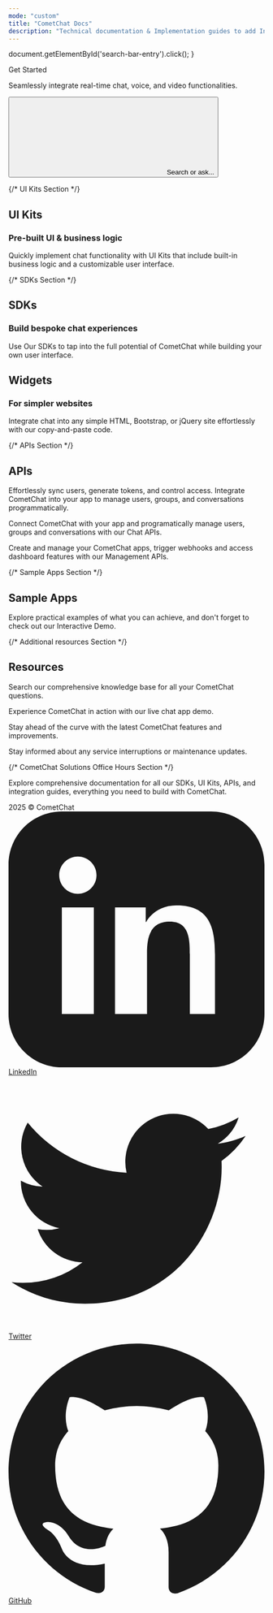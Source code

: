 ```yaml
---
mode: "custom"
title: "CometChat Docs"
description: "Technical documentation & Implementation guides to add In-app Messaging & Voice & Video Calling to your apps and websites in minutes."
---
```


  document.getElementById('search-bar-entry').click();
}

<div className="relative w-full flex items-center justify-center" style={{ height: '20rem', overflow: 'hidden'}}>


<div className="absolute inset-0 bg-primary dark:bg-primary-light" style={{opacity: 0.05 }}></div>
  <div style={{ position: 'absolute', textAlign: 'center', padding: '0 1rem' }}>
    <div
      className="text-gray-900 dark:text-white"
      style={{
       fontWeight: '800',
       fontSize: '2.5rem',
       margin: '0',      
      }}
    >
      Get Started
    </div>
    <p className="mt-4 text-gray-900 dark:text-white" style={{ fontSize: '1rem', fontWeight: '600' , maxWidth: '40rem'}}>Seamlessly integrate real-time chat, voice, and video functionalities.  </p>
    <div className="flex items-center justify-center" style={{ maxWidth: '800px', margin: '0 auto' }}>
    <button
      type="button"
      className="hidden w-full lg:flex items-center text-sm leading-6 py-4 pl-4 pr-4 text-gray-500 rounded-full"
      id="home-search-entry"
      style={{
        marginTop: '2rem',
        maxWidth: '40rem',
        background: '#FFF',
        boxShadow: '0px 1px 4px 0px rgba(8, 9, 10, 0.25), 0px 0px 0px 4px rgba(255, 255, 255, 0.20)',
        cursor: 'pointer',
        textAlign: 'left',
      }}
      onClick={openSearch}
    >
      <svg
        className="h-4 w-4 ml-1.5 flex-none bg-primary hover:bg-gray-600 dark:bg-primary-dark dark:hover:bg-white/70"
        style={{
        marginRight: '0.5rem',
         maskImage:
           'url("https://mintlify.b-cdn.net/v6.5.1/solid/magnifying-glass.svg")',
         maskRepeat: 'no-repeat',
         maskPosition: 'center center',
        }}
      />
      Search or ask...
    </button>
    </div>
  </div>
</div>

{/* UI Kits Section */}

<div
  style={{marginTop: '2rem', marginBottom: '2rem', maxWidth: '70rem', marginLeft: 'auto',
  marginRight: 'auto', paddingLeft: '1.25rem',
  paddingRight: '1.25rem' }}
>

<div className="flex flex-col w-full " style={{ marginTop: '2rem', marginBottom: '0.5rem' }}>

  <h2
    className="text-primary"
    style={{
      fontSize: '2rem',
      fontWeight: '500',
    }}
  >
  UI Kits
  </h2>

  <h3
    className="text-gray-900 dark:text-gray-200"
    style={{
      fontSize: '1.5rem',
      fontWeight: '500',
    }}
  >
  Pre-built UI & business logic
  </h3>

  <p
    className="text-gray-700 dark:text-gray-300"
    style={{
      fontSize: '1.05rem',
      marginBottom: '1rem'
    }}
  >
  Quickly implement chat functionality with UI Kits that include built-in business logic and a customizable user interface.
</p>

</div>

<CardGroup cols={4}>
  <Card
  title="React"
  icon="react"
  iconType="solid"
  href="/ui-kit/react/overview"
  horizontal
/>

<Card
  title="React Native"
  icon="react"
  iconType="solid"
  href="/ui-kit/react-native/overview"
  horizontal
/>

<Card
  title="iOS"
  icon="apple"
  iconType="solid"
  href="/ui-kit/ios/overview"
  horizontal
/>

<Card
  title="Android"
  icon="android"
  iconType="solid"
  href="/ui-kit/android/overview"
  horizontal
/>

<Card
  title="Flutter"
  icon="flutter"
  iconType="solid"
  href="/ui-kit/flutter/overview"
  horizontal
/>

<Card
  title="Angular"
  icon="angular"
  iconType="solid"
  href="/ui-kit/angular/overview"
  horizontal
/>

<Card
  title="Vue"
  icon="vuejs"
  iconType="solid"
  href="/ui-kit/vue/overview"
  horizontal
/>
</CardGroup>

{/* SDKs Section */}

<div className="flex flex-col w-full " style={{ marginTop: '2rem', marginBottom: '0.5rem' }}>
  <h2
    className="text-primary"
    style={{
      fontSize: '2rem',
      fontWeight: '500',
    }}
  >
  SDKs
  </h2>

  <h3
    className="text-gray-900 dark:text-gray-200"
    style={{
      fontSize: '1.5rem',
      fontWeight: '500',
    }}
  >
  Build bespoke chat experiences
  </h3>

  <p
    className="text-gray-700 dark:text-gray-300"
    style={{
      fontSize: '1.05rem',
      marginBottom: '1rem'
    }}
  >
  Use Our SDKs to tap into the full potential of CometChat while building your own user interface.
</p>

</div>

<CardGroup cols={4}>
<Card
  title="JavaScript"
  icon="js"
  iconType="solid"
  href="/sdk/javascript/overview"
  horizontal
/>

<Card
  title="React Native"
  icon="react"
  iconType="solid"
  href="/sdk/react-native/overview"
  horizontal
/>

<Card
  title="iOS"
  icon="apple"
  iconType="solid"
  href="/sdk/ios/overview"
  horizontal
/>

<Card
  title="Android"
  icon="android"
  iconType="solid"
  href="/sdk/android/overview"
  horizontal
/>

<Card
  title="Flutter"
  icon="flutter"
  iconType="solid"
  href="/sdk/flutter/overview"
  horizontal
/>

<Card
  title="Ionic"
  icon="mobile-screen-button"
  iconType="solid"
  href="/sdk/ionic/overview"
  horizontal
/>
</CardGroup>

<div className="flex flex-col w-full " style={{ marginTop: '2rem', marginBottom: '0.5rem' }}>
  <h2
    className="text-primary"
    style={{
      fontSize: '2rem',
      fontWeight: '500',
    }}
  >
  Widgets
  </h2>

  <h3
    className="text-gray-900 dark:text-gray-200"
    style={{
      fontSize: '1.5rem',
      fontWeight: '500',
    }}
  >
  For simpler websites
  </h3>

  <p
    className="text-gray-700 dark:text-gray-300"
    style={{
      fontSize: '1.05rem',
      marginBottom: '1rem'
    }}
  >
  Integrate chat into any simple HTML, Bootstrap, or jQuery site effortlessly with our copy-and-paste code.
</p>

</div>

<CardGroup cols={2}>
  <Card
  title="Wordpress / BuddyPress"
  icon="wordpress"
  iconType="solid"
  href="/widget/wordpress-buddypress"
  horizontal
/>

<Card
  title="HTML / Bootstrap / jQuery"
  icon="html5"
  iconType="solid"
  href="/widget/html-bootstrap-jquery"
  horizontal
/>
</CardGroup>

</div>
 
{/* APIs Section */}

<div
  style={{marginTop: '2rem', marginBottom: '2rem', maxWidth: '70rem', marginLeft: 'auto',
  marginRight: 'auto', paddingLeft: '1.25rem',
  paddingRight: '1.25rem' }}
>


<div className="flex flex-col w-full " style={{ marginTop: '2rem', marginBottom: '0.5rem' }}>
  <h2
    className="text-primary"
    style={{
      fontSize: '2rem',
      fontWeight: '500',
    }}
  >
  APIs
  </h2>

  <p
    className="text-gray-700 dark:text-gray-300"
    style={{
      fontSize: '1.05rem',
      marginBottom: '1rem'
    }}
  >
  Effortlessly sync users, generate tokens, and control access. Integrate CometChat into your app to manage users, groups, and conversations programmatically.
</p>

</div>


<CardGroup cols={2}>

<Card
  title="Chat APIs"
  icon="globe"
  iconType="solid" 
  href="/rest-api/chat-apis" 
  cta="Learn more">
  Connect CometChat with your app and programatically manage users, groups and conversations with our Chat APIs.
</Card>

<Card
  title="Management APIs"
  icon="globe"
  iconType="solid" 
  href="/rest-api/management-apis" 
  cta="Learn more">
  Create and manage your CometChat apps, trigger webhooks and access dashboard features with our Management APIs.
</Card>

</CardGroup>

</div>
 
{/* Sample Apps Section */}

<div
  style={{marginTop: '2rem', marginBottom: '8rem', maxWidth: '70rem', marginLeft: 'auto',
  marginRight: 'auto', paddingLeft: '1.25rem',
  paddingRight: '1.25rem' }}
>

<div className="flex flex-col w-full " style={{ marginTop: '2rem', marginBottom: '0.5rem' }}>
  <h2
    className="text-primary"
    style={{
      fontSize: '2rem',
      fontWeight: '500',
    }}
  >
  Sample Apps
  </h2>
 
  <p
    className="text-gray-700 dark:text-gray-300"
    style={{
      fontSize: '1.05rem',
      marginBottom: '1rem'
    }}
  >
  Explore practical examples of what you can achieve, and don't forget to check out our Interactive Demo.
</p>


<CardGroup cols={4}>

  <Card 
    title="React Chat App" 
    img="/images/react-image.png" 
    href="https://github.com/cometchat/cometchat-uikit-react" 
    cta="Clone on GitHub"
    arrow="false"
    vertical
  />

<Card
  title="React Native Chat App"
  img="/images/react-native-image.png"
  cta="Clone on GitHub"
  arrow="false"
  href="https://github.com/cometchat/cometchat-uikit-react-native"
  vertical
/>

<Card
  title="iOS Chat App (Swift)"
  img="/images/ios-image.png"
  cta="Clone on GitHub"
  arrow="false"
  href="https://github.com/cometchat/cometchat-sample-app-ios"
  vertical
/>

<Card
  title="Android Chat App (Java)"
  img="/images/android-image.png"
  cta="Clone on GitHub"
  arrow="false"
  href="https://github.com/cometchat/cometchat-sample-app-android-java"
  vertical
/>

</CardGroup>

<CardGroup cols={4}>

<Card
  title="Android Chat App (Kotlin)"
  img="/images/android-image.png"
  cta="Clone on GitHub"
  arrow="false"
  href="https://github.com/cometchat/cometchat-uikit-android"
  vertical
/>

<Card
  title="Flutter Chat App"
  img="/images/flutter-image.png"
  cta="Clone on GitHub"
  arrow="false"
  href="https://github.com/cometchat/cometchat-uikit-flutter"
  vertical
/>

<Card
  title="Angular Chat App"
  img="/images/angular-image.png"
  cta="Clone on GitHub"
  arrow="false"
  href="https://github.com/cometchat/cometchat-sample-app-angular"
  vertical
/>

<Card
  title="Vue Chat App"
  img="/images/vue-image.png"
  cta="Clone on GitHub"
  arrow="false"
  href="https://github.com/cometchat/cometchat-sample-app-vue"
  vertical
/>

</CardGroup>

</div>


{/* Additional resources Section */}

<div
  style={{ marginTop: '2rem', marginBottom: '2rem', maxWidth: '70rem', marginLeft: 'auto',
  marginRight: 'auto' }}
>

<div className="flex flex-col w-full " style={{ marginBottom: '2rem' }}>

  <h2
    className="text-primary"
    style={{
      fontSize: '2rem',
      fontWeight: '500',
    }}
  >
  Resources
  </h2>

</div>

<CardGroup cols={4}>
  
  <Card
  title="Help Center"
  icon="phone"
  iconType="solid"
  href="https://help.cometchat.com/"
  arrow="false"
  cta="Learn more">
  Search our comprehensive knowledge base for all your CometChat questions.
</Card>

<Card
  title="Interactive Demo"
  icon="bolt-lightning"
  iconType="solid"
  href="https://www.cometchat.com/interactive-demo"
  arrow="false"
  cta="Learn more">
  Experience CometChat in action with our live chat app demo.
</Card>

<Card
  title="Product Updates"
  icon="newspaper"
  iconType="solid"
  href="https://updates.cometchat.com/"
  arrow="false"
  cta="Learn more">
  Stay ahead of the curve with the latest CometChat features and improvements.
</Card>

<Card
  title="Status Page"
  icon="signal"
  iconType="solid"
  href="https://status.cometchat.com/"
  arrow="false"
  cta="Learn more">
  Stay informed about any service interruptions or maintenance updates.
</Card>

</CardGroup>

</div>


{/* CometChat Solutions Office Hours Section */}

<div
  style={{ marginTop: '2rem', marginBottom: '2rem', maxWidth: '70rem', marginLeft: 'auto',
  marginRight: 'auto' }}
>

<CardGroup cols={1}>

<Card
  title="CometChat Solutions Office Hours"
  icon="briefcase"
  iconType="solid" 
  href="https://www.cometchat.com/office-hours"
  arrow="false"
  cta="Book your slot">
  Explore comprehensive documentation for all our SDKs, UI Kits, APIs, and integration guides, everything you need to build with CometChat.
</Card>

</CardGroup>

</div>

</div>

<div className="flex flex-col w-full " style={{ marginTop: '1rem', background: 'black' }}>

<div className="bg-black text-gray-400 py-6 px-8 flex flex-col md:flex-row justify-between items-center rounded-t-xl">
  <div className="mb-4 md:mb-0">
    2025 © CometChat
  </div>
  <div className="flex space-x-6 items-center">
    <a href="https://www.linkedin.com/company/cometchat" target="_blank" className="flex items-center space-x-1 hover:text-white">
      <svg xmlns="http://www.w3.org/2000/svg" className="h-5 w-5" fill="currentColor" viewBox="0 0 24 24">
        <path d="M19 0h-14c-2.761 0-5 2.239-5 5v14c0 2.762 2.239 5 5 5h14c2.762 0 5-2.238 5-5v-14c0-2.761-2.238-5-5-5zm-11 19h-3v-10h3v10zm-1.5-11.268c-.966 0-1.75-.784-1.75-1.75s.784-1.75 1.75-1.75 1.75.784 1.75 1.75-.784 1.75-1.75 1.75zm13.5 11.268h-3v-5.604c0-1.337-.026-3.059-1.865-3.059-1.865 0-2.15 1.455-2.15 2.96v5.703h-3v-10h2.881v1.367h.041c.402-.76 1.384-1.561 2.847-1.561 3.044 0 3.606 2.003 3.606 4.609v5.585z"/>
      </svg>
      <span>LinkedIn</span>
    </a>
    <a href="https://x.com/cometchat" target="_blank" className="flex items-center space-x-1 hover:text-white">
      <svg xmlns="http://www.w3.org/2000/svg" className="h-5 w-5" fill="currentColor" viewBox="0 0 24 24">
        <path d="M22.162 5.656c-.793.352-1.645.589-2.54.696a4.468 4.468 0 0 0 1.958-2.46 9.043 9.043 0 0 1-2.845 1.088 4.496 4.496 0 0 0-7.664 4.1 12.758 12.758 0 0 1-9.272-4.7 4.493 4.493 0 0 0 1.393 6.002 4.46 4.46 0 0 1-2.035-.562v.057a4.497 4.497 0 0 0 3.606 4.41 4.503 4.503 0 0 1-2.029.077 4.502 4.502 0 0 0 4.198 3.12 9.01 9.01 0 0 1-5.575 1.922c-.362 0-.721-.021-1.077-.063a12.73 12.73 0 0 0 6.901 2.021c8.282 0 12.808-6.86 12.808-12.808 0-.195-.005-.388-.014-.58a9.152 9.152 0 0 0 2.25-2.336z"/>
      </svg>
      <span>Twitter</span>
    </a>
    <a href="https://github.com/cometchat" target="_blank" className="flex items-center space-x-1 hover:text-white">
      <svg xmlns="http://www.w3.org/2000/svg" className="h-5 w-5" fill="currentColor" viewBox="0 0 24 24">
        <path d="M12 .297c-6.63 0-12 5.373-12 12 0 5.303 3.438 9.8 8.205 11.387.6.113.82-.258.82-.577v-2.17c-3.338.726-4.033-1.416-4.033-1.416-.546-1.387-1.333-1.756-1.333-1.756-1.089-.744.084-.729.084-.729 1.205.084 1.84 1.236 1.84 1.236 1.07 1.835 2.807 1.305 3.495.997.108-.775.418-1.305.76-1.605-2.665-.3-5.467-1.332-5.467-5.932 0-1.31.467-2.382 1.235-3.222-.123-.303-.535-1.523.117-3.176 0 0 1.008-.322 3.3 1.23a11.5 11.5 0 0 1 3.003-.404 11.5 11.5 0 0 1 3.003.404c2.292-1.552 3.298-1.23 3.298-1.23.653 1.653.241 2.873.118 3.176.77.84 1.233 1.912 1.233 3.222 0 4.61-2.807 5.628-5.48 5.922.429.369.813 1.096.813 2.211v3.281c0 .319.218.694.825.576C20.565 22.092 24 17.592 24 12.297c0-6.627-5.373-12-12-12"/>
      </svg>
      <span>GitHub</span>
    </a>
  </div>
</div>

</div>